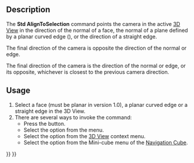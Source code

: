 <languages/>

{{Docnav
|[[Std_ViewFitSelection|ViewFitSelection]]
|[[Std_ViewIsometric|ViewIsometric]]
|[[Std_View_Menu|Std View Menu]]
|IconL=Std_ViewFitSelection.svg
|IconR=Std_ViewIsometric.svg
|IconC=Freecad.svg
}}

{{GuiCommand
|Name=Std AlignToSelection
|MenuLocation=View → Standard Views → Align to Selection
|Workbenches=All
|Shortcut=
|Version=1.0
|SeeAlso=
}}

==Description==

The '''Std AlignToSelection''' command points the camera in the active [[3D_View|3D View]] in the direction of the normal of a face, the normal of a plane defined by a planar curved edge ({{Version|1.1}}), or the direction of a straight edge.

{{Version|1.0}} The final direction of the camera is opposite the direction of the normal or edge.

{{Version|1.1}} The final direction of the camera is the direction of the normal or edge, or its opposite, whichever is closest to the previous camera direction.

==Usage==

# Select a face (must be planar in version 1.0), a planar curved edge or a straight edge in the 3D View.
# There are several ways to invoke the command:
#* Press the {{Button|[[Image:Std_AlignToSelection.svg|16px]] [[Std_AlignToSelection|Align to Selection]]}} button.
#* Select the {{MenuCommand|View → Standard Views → [[Image:Std_AlignToSelection.svg|16px]] Align to Selection}} option from the menu.
#* Select the {{MenuCommand|[[Image:Std_AlignToSelection.svg|16px]] Align to Selection}} option from the [[3D_View|3D View]] context menu.
#* Select the {{MenuCommand|[[Image:Std_AlignToSelection.svg|16px]] Align to Selection}} option from the Mini-cube menu of the [[Navigation_Cube|Navigation Cube]].


{{Docnav
|[[Std_ViewFitSelection|ViewFitSelection]]
|[[Std_ViewIsometric|ViewIsometric]]
|[[Std_View_Menu|Std View Menu]]
|IconL=Std_ViewFitSelection.svg
|IconR=Std_ViewIsometric.svg
|IconC=Freecad.svg
}}

{{Std_Base_navi{{#translation:}}}}
{{Userdocnavi{{#translation:}}}}